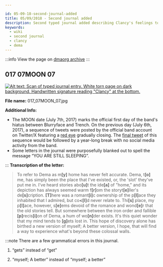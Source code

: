 ```yaml
---

id: 05-09-18-second-journal-added
title: 05/09/2018 - Second journal added
description: Second typed journal added describing Clancy's feelings towards Dema and the idea of "Home".
keywords:
  - wiki
  - second journal
  - clancy
  - dema
---
```


:::info
View the page on [dmaorg archive](https://www.dmaorg.site/050918/found/15398642_14/clancy.html)
:::

## 017 07MOON 07
[![Alt text: Scan of typed journal entry. White torn page on dark background. Handwritten signature reading "Clancy" at the bottom.](./assets/017_07MOON_07.jpg)](./assets/017_07MOON_07.jpg)

**File name:** 017_07MOON_07.jpg

**Additional Info:**

- The MOON date (July 7th, 2017) marks the official first day of the band's hiatus between Blurryface and Trench. On the previous day (July 6th, 2017), a sequence of tweets were posted by the official band account on Twitter/X featuring a [red eye](https://twitter.com/twentyonepilots/status/882999193161388033) gradually closing. The [final tweet](https://twitter.com/twentyonepilots/status/883144349449682944) of this sequence would be followed by a year-long break with no social media activity from the band.
- Some letters in the journal were purposefully blanked out to spell the message “YOU ARE STILL SLEEPING”.

:::
**Transcription of the letter:**
> To refer to Dema as m<b>[y]</b> home has never felt accurate. Dema, t<b>[o]</b> me, has simply been the place that I've existed, or, the 'slot' they've put me in. I've heard stories abo<b>[u]</b>t the ide<b>[a]</b> of "home," and its depiction has always seemed warm f<b>[r]</b>om the storyt<b>[e]</b>ller's de<b>[s]</b>cription. <b>[T]</b>here was a romant<b>[i]</b>c ownership of the p<b>[l]</b>ace they inhabited that I admired, but co<b><[l]</b>d never relate to. Thi<b>[s]</b> place, my p<b>[l]</b>ace, however, s<b>[e]</b>ems devoid of the romance and wond<b>[e]</b>r that the old stories tell. But somewhere between the iron order and fallible <b>[p]</b>recis<b>[i]</b>on of Dema, a hum of wo<b>[n]</b>der exists. It's this quiet wonder that my mind tends to <b>[g]</b>ets lost in. This hope of discovery alone has birthed a new version of myself; A better version, I hope, that will find a way to experience what's beyond these colossal walls.

:::note There are a few grammatical errors in this journal.

1. “gets” instead of “get”

2. “myself; A better” instead of “myself; a better”
